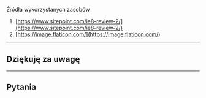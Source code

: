 Źródła wykorzystanych zasobów

1. [https://www.sitepoint.com/ie8-review-2/](https://www.sitepoint.com/ie8-review-2/)
2. [https://image.flaticon.com/](https://image.flaticon.com/)

---

## Dziękuję za uwagę

---

## Pytania